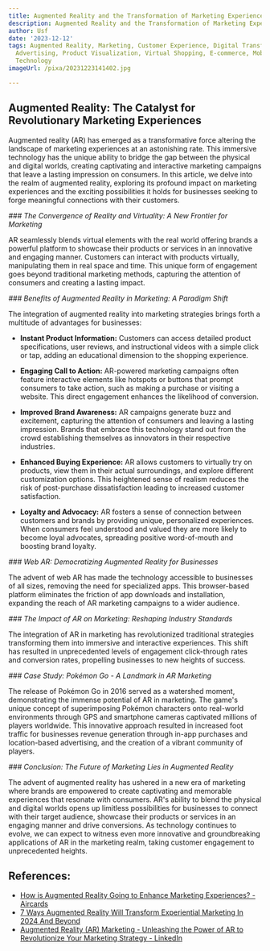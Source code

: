 ```yaml
---
title: Augmented Reality and the Transformation of Marketing Experiences
description: Augmented Reality and the Transformation of Marketing Experiences
author: Usf
date: '2023-12-12'
tags: Augmented Reality, Marketing, Customer Experience, Digital Transformation, Retail,
  Advertising, Product Visualization, Virtual Shopping, E-commerce, Mobile Marketing,
  Technology
imageUrl: /pixa/20231223141402.jpg

---
```

## Augmented Reality: The Catalyst for Revolutionary Marketing Experiences

Augmented reality (AR)  has emerged as a  transformative force altering the landscape of marketing experiences at an astonishing rate. This  immersive technology has the unique ability to bridge the gap between the physical and digital worlds, creating captivating and interactive marketing campaigns that leave a lasting impression on consumers. In  this article, we delve into the realm of augmented reality,  exploring its profound impact on marketing experiences and the  exciting possibilities it holds  for  businesses  seeking to forge  meaningful connections with their customers.

*###  The Convergence of Reality  and Virtuality: A New Frontier for Marketing*

AR  seamlessly blends virtual  elements with the real world offering brands  a powerful platform to showcase their products or services in an innovative and engaging manner. Customers can interact  with products virtually, manipulating them in real space  and time. This unique form of engagement goes beyond traditional marketing methods, capturing the attention of consumers and creating a lasting impact.

*### Benefits of Augmented Reality in Marketing: A Paradigm Shift*

The integration of  augmented reality into  marketing strategies  brings forth a multitude of advantages for businesses:

* **Instant Product Information:** Customers can access detailed  product  specifications, user reviews,  and  instructional videos with a simple click or tap, adding an educational dimension to the shopping experience.

* **Engaging Call  to Action:** AR-powered marketing campaigns often  feature interactive elements like hotspots or buttons that prompt consumers to  take action, such as  making a purchase or visiting a website. This direct engagement enhances the likelihood of conversion.

*  **Improved Brand Awareness:** AR campaigns generate buzz and excitement,  capturing the  attention of consumers and leaving a lasting impression. Brands that embrace this technology stand out from the crowd establishing themselves as innovators in their respective  industries.

* **Enhanced Buying Experience:** AR allows customers  to virtually try on products, view them in their  actual surroundings, and explore  different customization options. This heightened sense of  realism reduces the risk of post-purchase dissatisfaction leading to increased customer satisfaction.

* **Loyalty and Advocacy:** AR fosters a sense of connection  between customers and brands by providing unique, personalized experiences.  When consumers feel  understood and valued  they are more  likely to become loyal advocates, spreading positive  word-of-mouth and boosting brand loyalty.

*### Web AR: Democratizing Augmented Reality for Businesses*

The advent of web AR has made the technology accessible to businesses of all sizes, removing the need for specialized apps. This browser-based platform eliminates the friction of app downloads and installation, expanding the reach of AR marketing campaigns  to  a wider audience.

*### The  Impact of AR  on Marketing: Reshaping Industry Standards*

The integration of AR in  marketing has revolutionized traditional strategies transforming them into immersive and interactive experiences. This shift has resulted in unprecedented levels of engagement click-through rates and  conversion rates, propelling businesses to new heights of success.

*### Case Study: Pokémon Go -  A  Landmark in AR Marketing*

The  release of Pokémon Go in 2016 served as a watershed moment, demonstrating the immense potential of AR in marketing.  The game's  unique concept of superimposing Pokémon characters onto real-world environments through GPS and smartphone cameras captivated millions of players worldwide. This innovative approach resulted  in increased foot traffic  for  businesses revenue generation through in-app purchases and location-based advertising, and the creation of a  vibrant community of players.

*### Conclusion: The Future of Marketing Lies in Augmented Reality*

The  advent of augmented reality has ushered in a new era of marketing where brands  are empowered to create captivating and memorable experiences that resonate with consumers. AR's ability to blend the physical and digital worlds opens up limitless possibilities for businesses to  connect with  their target audience,  showcase their products or services in an engaging manner and drive conversions. As technology continues to evolve, we can  expect to witness even more innovative and groundbreaking applications of AR in the marketing realm, taking customer engagement to unprecedented heights.

## References:
- [How is Augmented Reality Going to Enhance Marketing Experiences? - Aircards](https://www.aircards.co/blog/how-is-augmented-reality-going-to-enhance-marketing-experiences)
- [7 Ways Augmented Reality Will Transform Experiential Marketing In 2024 And Beyond](https://www.fingent.com/blog/7-ways-augmented-reality-will-transform-experiential-marketing-in-2021-and-beyond/)
- [Augmented Reality (AR) Marketing - Unleashing the Power of AR to Revolutionize Your Marketing Strategy - LinkedIn](https://www.linkedin.com/pulse/augmented-reality-ar-marketing-unleashing-power-your-ashwin-singh)
